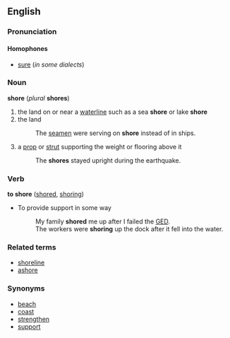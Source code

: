 ==English==
===Pronunciation===
{{substub}}
====Homophones====
*[[sure]] (''in some dialects'')

===Noun===
'''shore''' (''plural'' '''shores''')

# the land on or near a [[waterline]] such as a sea '''shore''' or lake '''shore'''
# the land
#:The [[seamen]] were serving on '''shore''' instead of in ships.
# a [[prop]] or [[strut]] supporting the weight or flooring above it
#:The '''shores''' stayed upright during the earthquake.

===Verb===
'''to shore'''  ([[shored]], [[shoring]])

*To provide support in some way
*:My family '''shored''' me up after I failed the [[GED]].
*:The workers were '''shoring''' up the dock after it fell into the water.

===Related terms===
*[[shoreline]]
*[[ashore]]

===Synonyms===
* [[beach]]
* [[coast]]
* [[strengthen]]
* [[support]]
